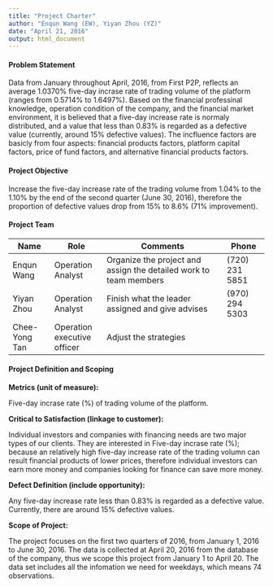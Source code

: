 ```yaml
---
title: "Project Charter"
author: "Enqun Wang (EW), Yiyan Zhou (YZ)"
date: "April 21, 2016"
output: html_document
---
```


#### Problem Statement

Data from January throughout April, 2016, from First P2P, reflects an average 1.0370% five-day incrase rate of trading volume of the platform (ranges from 0.5714% to 1.6497%). Based on the financial professinal knowledge, operation condition of the company, and the financial market environment, it is believed that a five-day increase rate is normaly distributed, and a value that less than 0.83% is regarded as a defective value (currently, around 15% defective values). The incfluence factors are basicly from four aspects: financial products factors, platform capital factors, price of fund factors, and alternative financial products factors. 

#### Project Objective

Increase the five-day increase rate of the trading volume from 1.04% to the 1.10% by the end of the second quarter (June 30, 2016), therefore the proportion of defective values drop from 15% to 8.6% (71% improvement). 

#### Project Team

| Name | Role | Comments | Phone |
|-------------|----------------|------------------------------------|-------------|
|Enqun Wang |Operation Analyst |Organize the project and assign the detailed work to team members | (720) 231 5851 |
|Yiyan Zhou |Operation Analyst |Finish what the leader assigned and give advises |(970) 294 5303 |
|Chee-Yong Tan |Operation executive officer |Adjust the strategies | |

#### Project Definition and Scoping

**Metrics (unit of measure):**

Five-day incrase rate (%) of trading volume of the platform.

**Critical to Satisfaction (linkage to customer):**

Individual investors and companies with financing needs are two major types of our clients. They are interested in Five-day incrase rate (%); because an relatively high five-day increase rate of the trading volumn can result financial products of lower prices, therefore individual investors can earn more money and companies looking for finance can save more money.

**Defect Definition (include opportunity):**

Any five-day increase rate less than 0.83% is regarded as a defective value. Currently, there are around 15% defective values.

**Scope of Project:**

The project focuses on the first two quarters of 2016, from January 1, 2016 to June 30, 2016. The data is collected at April 20, 2016 from the database of the company, thus we scope this project from January 1 to April 20. The data set includes all the infomation we need for weekdays, which means 74 observations.
